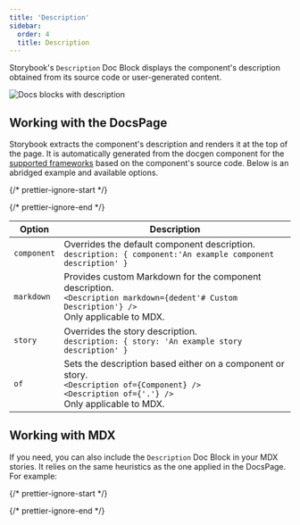 ```yaml
---
title: 'Description'
sidebar:
  order: 4
  title: Description
---
```


Storybook's `Description` Doc Block displays the component's description obtained from its source code or user-generated content.

![Docs blocks with description](../../_assets/writing-docs/docblock-description.png)

## Working with the DocsPage

Storybook extracts the component's description and renders it at the top of the page. It is automatically generated from the docgen component for the [supported frameworks](../../api/frameworks-feature-support.mdx) based on the component's source code. Below is an abridged example and available options.

{/* prettier-ignore-start */}

<CodeSnippets path="component-story-csf-description.md" />

{/* prettier-ignore-end */}

| Option      | Description                                                                                                                                                       |
| ----------- | ----------------------------------------------------------------------------------------------------------------------------------------------------------------- |
| `component` | Overrides the default component description. <br /> `description: { component:'An example component description' }`                                                |
| `markdown`  | Provides custom Markdown for the component description. <br /> `<Description markdown={dedent'# Custom Description'} />` <br /> Only applicable to MDX.             |
| `story`     | Overrides the story description. <br /> `description: { story: 'An example story description' }`                                                                   |
| `of`        | Sets the description based either on a component or story. <br /> `<Description of={Component} />` <br /> `<Description of={'.'} />` <br /> Only applicable to MDX. |

## Working with MDX

If you need, you can also include the `Description` Doc Block in your MDX stories. It relies on the same heuristics as the one applied in the DocsPage. For example:

{/* prettier-ignore-start */}

<CodeSnippets path="component-story-mdx-description.md" />

{/* prettier-ignore-end */}
